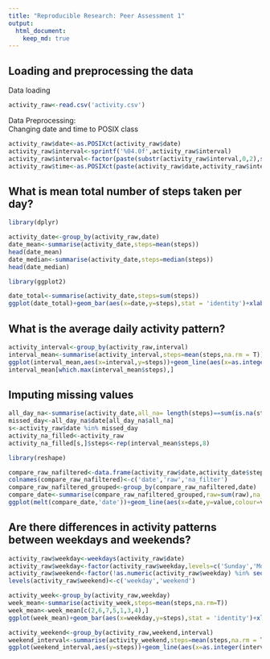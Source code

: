 ```yaml
---
title: "Reproducible Research: Peer Assessment 1"
output: 
  html_document:
    keep_md: true
---
```



## Loading and preprocessing the data
Data loading

```r
activity_raw<-read.csv('activity.csv')
```

Data Preprocessing:  
Changing date and time to POSIX class

```r
activity_raw$date<-as.POSIXct(activity_raw$date)
activity_raw$interval<-sprintf('%04.0f',activity_raw$interval)
activity_raw$interval<-factor(paste(substr(activity_raw$interval,0,2),substr(activity_raw$interval,3,4),sep=':'))
activity_raw$time<-as.POSIXct(paste(activity_raw$date,activity_raw$interval,sep = ' '))

```

## What is mean total number of steps taken per day?

```r
library(dplyr)
```
```r
activity_date<-group_by(activity_raw,date)
date_mean<-summarise(activity_date,steps=mean(steps))
head(date_mean)
date_median<-summarise(activity_date,steps=median(steps))
head(date_median)
```

```r
library(ggplot2)
```
```r
date_total<-summarise(activity_date,steps=sum(steps))
ggplot(date_total)+geom_bar(aes(x=date,y=steps),stat = 'identity')+xlab('Date')+ylab('Total Steps')+ggtitle('Daily Steps (total)')
```


## What is the average daily activity pattern?


```r
activity_interval<-group_by(activity_raw,interval)
interval_mean<-summarise(activity_interval,steps=mean(steps,na.rm = T))
ggplot(interval_mean,aes(x=interval,y=steps))+geom_line(aes(x=as.integer(interval)),color='red')+xlab('Time Interval')+ylab('Average Steps')+ggtitle('daily activity pattern')+scale_x_continuous(breaks = seq(0,288,12),label=c(paste(sprintf('%02.0f',0:24),'00',sep=':')))
interval_mean[which.max(interval_mean$steps),]
```


## Imputing missing values


```r
all_day_na<-summarise(activity_date,all_na= length(steps)==sum(is.na(steps)))
missed_day<-all_day_na$date[all_day_na$all_na]
s<-activity_raw$date %in% missed_day
activity_na_filled<-activity_raw
activity_na_filled[s,]$steps<-rep(interval_mean$steps,8)

```

```r
library(reshape)
```

```r

compare_raw_nafiltered<-data.frame(activity_raw$date,activity_date$steps,activity_na_filled$steps)
colnames(compare_raw_nafiltered)<-c('date','raw','na_filter')
compare_raw_nafiltered_grouped<-group_by(compare_raw_nafiltered,date)
compare_date<-summarise(compare_raw_nafiltered_grouped,raw=sum(raw),na_filter=sum(na_filter))
ggplot(melt(compare_date,'date'))+geom_line(aes(x=date,y=value,colour=variable))+xlab('Date')+ylab('Total steps')+ggtitle('With/Without NA filtered total steps')
```


## Are there differences in activity patterns between weekdays and weekends?

```r
activity_raw$weekday<-weekdays(activity_raw$date)
activity_raw$weekday<-factor(activity_raw$weekday,levels=c('Sunday','Monday','Tuesday','Wednesday','Thursday','Friday','Saturday'))
activity_raw$weekend<-factor(!as.numeric(activity_raw$weekday) %in% seq(2,7))
levels(activity_raw$weekend)<-c('weekday','weekend')

activity_week<-group_by(activity_raw,weekday)
week_mean<-summarise(activity_week,steps=mean(steps,na.rm=T))
week_mean<-week_mean[c(2,6,7,5,1,3,4),]
ggplot(week_mean)+geom_bar(aes(x=weekday,y=steps),stat = 'identity')+xlab('Weekday')+ylab('Average Steps')+ggtitle('Weekdaily Steps')
```
```r
activity_weekend<-group_by(activity_raw,weekend,interval)
weekend_interval<-summarise(activity_weekend,steps=mean(steps,na.rm = T))
ggplot(weekend_interval,aes(y=steps))+geom_line(aes(x=as.integer(interval),colour=weekend))+scale_x_continuous(breaks = seq(0,288,12),label=c(paste(sprintf('%02.0f',0:24),'00',sep=':')))+ylab('Average steps')+xlab('Time (24H)')+ggtitle('Weekday/Weekend steps pattern')
```

